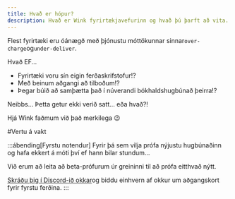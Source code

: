 ```yaml
---
title: Hvað er hópur?
description: Hvað er Wink fyrirtækjavefurinn og hvað þú þarft að vita.
---
```


<CloudinaryImage width="700" height="525" resize="scale" quality="best" alt="Hópar væntanlegir" src="academy/group-coming-soon" errorImage="noimage_opaque_nyrtl0.png" />


Flest fyrirtæki eru óánægð með þjónustu móttökunnar sinnar`over-charge`og`under-deliver`.

Hvað EF...

* Fyrirtæki voru sín eigin ferðaskrifstofur!?
* Með beinum aðgangi að tilboðum!?
* Þegar búið að samþætta það í núverandi bókhaldshugbúnað þeirra!?

Neibbs… Þetta getur ekki verið satt… eða hvað?!

Hjá Wink faðmum við það merkilega 😉

\#Vertu á vakt

:::ábending\[Fyrstu notendur]
Fyrir þá sem vilja prófa nýjustu hugbúnaðinn og hafa ekkert á móti því ef hann bilar stundum...

Við erum að leita að beta-prófurum úr greininni til að prófa eitthvað nýtt.

[Skráðu þig í Discord-ið okkar](https://discord.gg/t3YETu8k5n)og biddu einhvern af okkur um aðgangskort fyrir fyrstu ferðina.
:::

